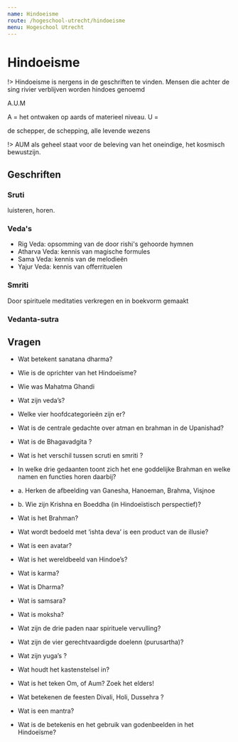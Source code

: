 ```yaml
---
name: Hindoeisme
route: /hogeschool-utrecht/hindoeisme
menu: Hogeschool Utrecht
---
```



# Hindoeisme

!> Hindoeisme is nergens in de geschriften te vinden. Mensen die achter de sing rivier verblijven worden hindoes genoemd


A.U.M

A = het ontwaken op aards of materieel niveau.
U = 

de schepper, de schepping, alle levende wezens

!> AUM als geheel staat voor de beleving van het oneindige, het kosmisch bewustzijn.

## Geschriften
### Sruti
luisteren, horen. 

### Veda's
- Rig Veda: opsomming van de door rishi's gehoorde hymnen
- Atharva Veda: kennis van magische formules
- Sama Veda: kennis van de melodieën
- Yajur Veda: kennis van offerrituelen

### Smriti
Door spirituele meditaties verkregen en in boekvorm gemaakt

### Vedanta-sutra


## Vragen

-	Wat betekent sanatana dharma? 


-	Wie is de oprichter van het Hindoeïsme? 
-	Wie was Mahatma Ghandi
-	Wat zijn veda’s?
-	Welke vier hoofdcategorieën zijn er?
-	Wat is de centrale gedachte over atman en brahman in de Upanishad?
-	Wat is de Bhagavadgita ?
-	Wat is het verschil tussen scruti en smriti ?
-	In welke drie gedaanten toont zich het ene goddelijke Brahman en welke namen en functies horen daarbij?
- a.	Herken de afbeelding van Ganesha, Hanoeman, Brahma, Visjnoe
- b.	Wie zijn Krishna en Boeddha (in Hindoeïstisch perspectief)?
-	Wat is het Brahman?
-	Wat wordt bedoeld met ‘ishta deva’ is een product van de illusie?
-	Wat is een avatar?
-	Wat is het wereldbeeld van Hindoe’s?
-	Wat is karma?
-	Wat is Dharma?
-	Wat is samsara?
-	Wat is moksha?
-	Wat zijn de drie paden naar spirituele vervulling?
-	Wat zijn de vier gerechtvaardigde doelenn (purusartha)?
-	Wat zijn yuga’s ?
-	Wat houdt het kastenstelsel in?
-	Wat is het teken Om, of Aum? Zoek het elders!
-	Wat betekenen de feesten Divali, Holi, Dussehra ?
-	Wat is een mantra?
-	Wat is de betekenis en het gebruik van godenbeelden in het Hindoeïsme? 


